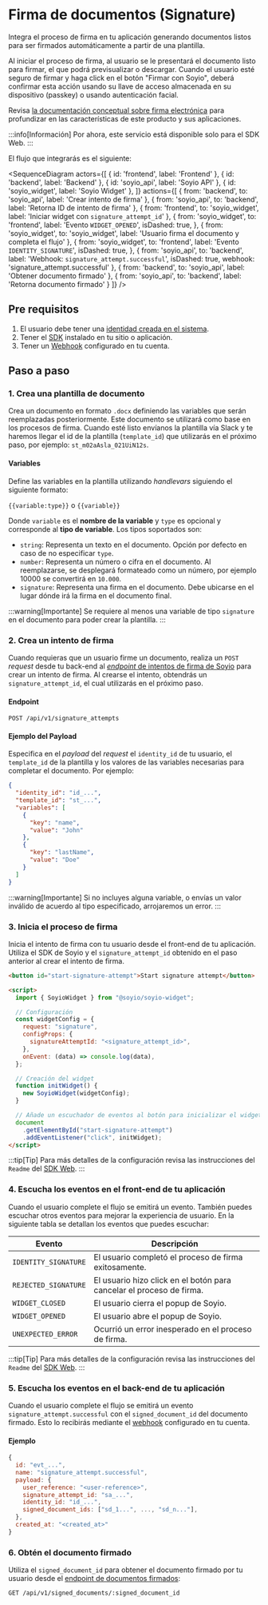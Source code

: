 
# Firma de documentos (Signature)

Integra el proceso de firma en tu aplicación generando documentos listos para ser firmados automáticamente a partir de una plantilla.

Al iniciar el proceso de firma, al usuario se le presentará el documento listo para firmar, el que podrá previsualizar o descargar. Cuando el usuario esté seguro de firmar y haga click en el botón "Firmar con Soyio", deberá confirmar esta acción usando su llave de acceso almacenada en su dispositivo (passkey) o usando autenticación facial.

Revisa [la documentación conceptual sobre firma electrónica](../concepts/signature.md) para profundizar en las características de este producto y sus aplicaciones.

:::info[Información]
Por ahora, este servicio está disponible solo para el SDK Web.
:::

El flujo que integrarás es el siguiente:

<SequenceDiagram
  actors={[
    { id: 'frontend', label: 'Frontend' },
    { id: 'backend', label: 'Backend' },
    { id: 'soyio_api', label: 'Soyio API' },
    { id: 'soyio_widget', label: 'Soyio Widget' },
  ]}
  actions={[
    {
      from: 'backend',
      to: 'soyio_api',
      label: 'Crear intento de firma'
    },
    {
      from: 'soyio_api',
      to: 'backend',
      label: 'Retorna ID de intento de firma'
    },
    {
      from: 'frontend',
      to: 'soyio_widget',
      label: 'Iniciar widget con `signature_attempt_id`'
    },
    {
      from: 'soyio_widget',
      to: 'frontend',
      label: 'Evento `WIDGET_OPENED`',
      isDashed: true,
    },
    {
      from: 'soyio_widget',
      to: 'soyio_widget',
      label: 'Usuario firma el documento y completa el flujo'
    },
    {
      from: 'soyio_widget',
      to: 'frontend',
      label: 'Evento `IDENTITY_SIGNATURE`',
      isDashed: true,
    },
    {
      from: 'soyio_api',
      to: 'backend',
      label: 'Webhook: `signature_attempt.successful`',
      isDashed: true,
      webhook: 'signature_attempt.successful'
    },
    {
      from: 'backend',
      to: 'soyio_api',
      label: 'Obtener documento firmado'
    },
    {
      from: 'soyio_api',
      to: 'backend',
      label: 'Retorna documento firmado'
    }
  ]}
/>

## Pre requisitos

1. El usuario debe tener una [identidad creada en el sistema](./disclosure.md).
2. Tener el [SDK](../quickstart.md) instalado en tu sitio o aplicación.
3. Tener un [Webhook](../../api/webhooks.md) configurado en tu cuenta.

## Paso a paso

### 1. Crea una plantilla de documento

Crea un documento en formato `.docx` definiendo las variables que serán reemplazadas posteriormente. Este documento se utilizará como base en los procesos de firma. Cuando esté listo envíanos la plantilla vía Slack y te haremos llegar el id de la plantilla (`template_id`) que utilizarás en el próximo paso, por ejemplo: `st_m02aAsla_021UiN12s`.

#### Variables

Define las variables en la plantilla utilizando *handlevars* siguiendo el siguiente formato:

`{{variable:type}}` o `{{variable}}`

Donde `variable` es el **nombre de la variable** y `type` es opcional y corresponde al **tipo de variable**. Los tipos soportados son:

- `string`: Representa un texto en el documento. Opción por defecto en caso de no especificar `type`.
- `number`: Representa un número o cifra en el documento. Al reemplazarse, se desplegará formateado como un número, por ejemplo 10000 se convertirá en `10.000`.
- `signature`: Representa una firma en el documento. Debe ubicarse en el lugar dónde irá la firma en el documento final.

:::warning[Importante]
Se requiere al menos una variable de tipo `signature` en el documento para poder crear la plantilla.
:::

### 2. Crea un intento de firma

Cuando requieras que un usuario firme un documento, realiza un `POST` *request* desde tu back-end al [*endpoint* de intentos de firma de Soyio](../../api/resources/create-signature-attempt.api.mdx) para crear un intento de firma. Al crearse el intento, obtendrás un `signature_attempt_id`, el cual utilizarás en el próximo paso.

#### Endpoint
`POST /api/v1/signature_attempts`

#### Ejemplo del Payload

Especifica en el *payload* del *request* el `identity_id` de tu usuario, el `template_id` de la plantilla y los valores de las variables necesarias para completar el documento. Por ejemplo:

```json
{
  "identity_id": "id_...",
  "template_id": "st_...",
  "variables": [
    {
      "key": "name",
      "value": "John"
    },
    {
      "key": "lastName",
      "value": "Doe"
    }
  ]
}
```

:::warning[Importante]
Si no incluyes alguna variable, o envías un valor inválido de acuerdo al tipo especificado, arrojaremos un error.
:::

### 3. Inicia el proceso de firma

Inicia el intento de firma con tu usuario desde el front-end de tu aplicación. Utiliza el SDK de Soyio y el `signature_attempt_id` obtenido en el paso anterior al crear el intento de firma.

```html
<button id="start-signature-attempt">Start signature attempt</button>

<script>
  import { SoyioWidget } from "@soyio/soyio-widget";

  // Configuración
  const widgetConfig = {
    request: "signature",
    configProps: {
      signatureAttemptId: "<signature_attempt_id>",
    },
    onEvent: (data) => console.log(data),
  };

  // Creación del widget
  function initWidget() {
    new SoyioWidget(widgetConfig);
  }

  // Añade un escuchador de eventos al botón para inicializar el widget al hacer clic
  document
    .getElementById("start-signature-attempt")
    .addEventListener("click", initWidget);
</script>
```

:::tip[Tip]
Para más detalles de la configuración revisa las instrucciones del `Readme` del [SDK Web](https://www.npmjs.com/package/@soyio/soyio-widget).
:::

### 4. Escucha los eventos en el front-end de tu aplicación

Cuando el usuario complete el flujo se emitirá un evento. También puedes escuchar otros eventos para mejorar la experiencia de usuario.
En la siguiente tabla se detallan los eventos que puedes escuchar:

| Evento | Descripción |
| --- | --- |
| `IDENTITY_SIGNATURE` | El usuario completó el proceso de firma exitosamente. |
| `REJECTED_SIGNATURE` | El usuario hizo click en el botón para cancelar el proceso de firma. |
| `WIDGET_CLOSED` | El usuario cierra el popup de Soyio. |
| `WIDGET_OPENED` | El usuario abre el popup de Soyio. |
| `UNEXPECTED_ERROR` | Ocurrió un error inesperado en el proceso de firma. |

:::tip[Tip]
Para más detalles de la configuración revisa las instrucciones del `Readme` del [SDK Web](https://www.npmjs.com/package/@soyio/soyio-widget).
:::

### 5. Escucha los eventos en el back-end de tu aplicación

Cuando el usuario complete el flujo se emitirá un evento `signature_attempt.successful` con el `signed_document_id` del documento firmado.
Esto lo recibirás mediante el [webhook](../../api/webhooks.md) configurado en tu cuenta.

#### Ejemplo

```javascript
{
  id: "evt_...",
  name: "signature_attempt.successful",
  payload: {
    user_reference: "<user-reference>",
    signature_attempt_id: "sa_...",
    identity_id: "id_...",
    signed_document_ids: ["sd_1...", ..., "sd_n..."],
  },
  created_at: "<created_at>"
}
```

### 6. Obtén el documento firmado

Utiliza el `signed_document_id` para obtener el documento firmado por tu usuario desde el [endpoint de documentos firmados](../../api/resources/get-signed-document.api.mdx):

`GET /api/v1/signed_documents/:signed_document_id`

